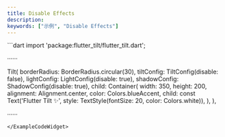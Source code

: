 ```yaml
---
title: Disable Effects
description:
keywords: ["示例", "Disable Effects"]
---
```


<ExampleCodeWidget name="DisableEffects" height={650} previewText="预览" codeText="代码">
```dart
import 'package:flutter_tilt/flutter_tilt.dart';

······

Tilt(
  borderRadius: BorderRadius.circular(30),
  tiltConfig: TiltConfig(disable: false),
  lightConfig: LightConfig(disable: true),
  shadowConfig: ShadowConfig(disable: true),
  child: Container(
    width: 350,
    height: 200,
    alignment: Alignment.center,
    color: Colors.blueAccent,
    child: const Text('Flutter Tilt ✨', style: TextStyle(fontSize: 20, color: Colors.white)),
  ),
),

······
```
</ExampleCodeWidget>
